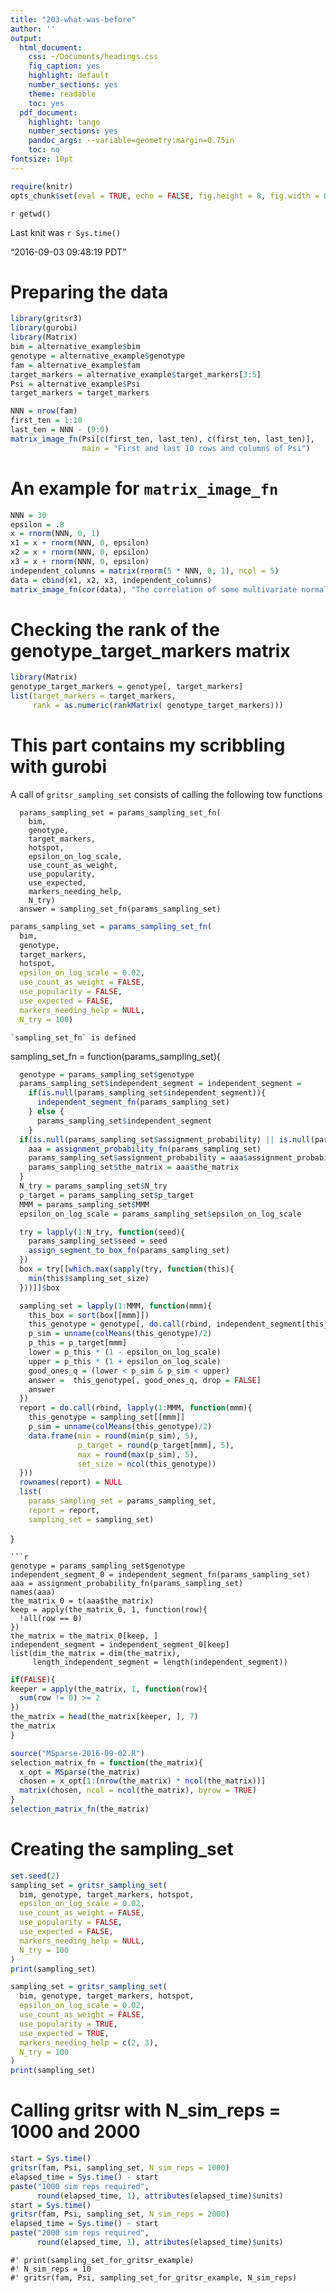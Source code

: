 ```yaml
---
title: "203-what-was-before"
author: ''
output:
  html_document:
    css: ~/Documents/headings.css
    fig_caption: yes
    highlight: default
    number_sections: yes
    theme: readable
    toc: yes
  pdf_document:
    highlight: tango
    number_sections: yes
    pandoc_args: --variable=geometry:margin=0.75in
    toc: no
fontsize: 10pt
---
```

<A NAME="top"> </A>

```r
require(knitr)
opts_chunk$set(eval = TRUE, echo = FALSE, fig.height = 8, fig.width = 8, tidy=FALSE)
```

`r getwd()`  

Last knit was `r Sys.time()`

"2016-09-03 09:48:19 PDT"

# Preparing the data
```r
library(gritsr3)
library(gurobi)
library(Matrix)
bim = alternative_example$bim
genotype = alternative_example$genotype
fam = alternative_example$fam
target_markers = alternative_example$target_markers[3:5]
Psi = alternative_example$Psi
target_markers = target_markers

NNN = nrow(fam)
first_ten = 1:10
last_ten = NNN - (9:0)
matrix_image_fn(Psi[c(first_ten, last_ten), c(first_ten, last_ten)],
                main = "First and last 10 rows and columns of Psi")
```

# An example for `matrix_image_fn`

```r
NNN = 30
epsilon = .8
x = rnorm(NNN, 0, 1) 
x1 = x + rnorm(NNN, 0, epsilon)
x2 = x + rnorm(NNN, 0, epsilon)
x3 = x + rnorm(NNN, 0, epsilon)
independent_columns = matrix(rnorm(5 * NNN, 0, 1), ncol = 5)
data = cbind(x1, x2, x3, independent_columns)
matrix_image_fn(cor(data), "The correlation of some multivariate normal data")
```

# Checking the rank of the genotype_target_markers matrix

```r
library(Matrix)
genotype_target_markers = genotype[, target_markers]
list(target_markers = target_markers,
     rank = as.numeric(rankMatrix( genotype_target_markers)))
```

# This part contains my scribbling with gurobi

A call of `gritsr_sampling_set` consists of calling the following tow functions
```
  params_sampling_set = params_sampling_set_fn(
    bim,
    genotype,
    target_markers,
    hotspot,
    epsilon_on_log_scale,
    use_count_as_weight,
    use_popularity,
    use_expected,
    markers_needing_help,
    N_try)
  answer = sampling_set_fn(params_sampling_set)
```

```r
params_sampling_set = params_sampling_set_fn(
  bim,
  genotype,
  target_markers,
  hotspot,
  epsilon_on_log_scale = 0.02,
  use_count_as_weight = FALSE,
  use_popularity = FALSE,
  use_expected = FALSE,
  markers_needing_help = NULL,
  N_try = 100)
```
```
`sampling_set_fn` is defined
```

sampling_set_fn = function(params_sampling_set){
```r
  genotype = params_sampling_set$genotype
  params_sampling_set$independent_segment = independent_segment =
    if(is.null(params_sampling_set$independent_segment)){
      independent_segment_fn(params_sampling_set)
    } else {
      params_sampling_set$independent_segment
    }
  if(is.null(params_sampling_set$assignment_probability) || is.null(params_sampling_set$the_matrix)) {
    aaa = assignment_probability_fn(params_sampling_set)
    params_sampling_set$assignment_probability = aaa$assignment_probability
    params_sampling_set$the_matrix = aaa$the_matrix
  }
  N_try = params_sampling_set$N_try
  p_target = params_sampling_set$p_target
  MMM = params_sampling_set$MMM
  epsilon_on_log_scale = params_sampling_set$epsilon_on_log_scale

  try = lapply(1:N_try, function(seed){
    params_sampling_set$seed = seed
    assign_segment_to_box_fn(params_sampling_set)
  })
  box = try[[which.max(sapply(try, function(this){
    min(this$sampling_set_size)
  }))]]$box

  sampling_set = lapply(1:MMM, function(mmm){
    this_box = sort(box[[mmm]])
    this_genotype = genotype[, do.call(rbind, independent_segment[this_box])$snp]
    p_sim = unname(colMeans(this_genotype)/2)
    p_this = p_target[mmm]
    lower = p_this * (1 - epsilon_on_log_scale)
    upper = p_this * (1 + epsilon_on_log_scale)
    good_ones_q = (lower < p_sim & p_sim < upper)
    answer =  this_genotype[, good_ones_q, drop = FALSE]
    answer
  })
  report = do.call(rbind, lapply(1:MMM, function(mmm){
    this_genotype = sampling_set[[mmm]]
    p_sim = unname(colMeans(this_genotype)/2)
    data.frame(min = round(min(p_sim), 5),
               p_target = round(p_target[mmm], 5),
               max = round(max(p_sim), 5),
               set_size = ncol(this_genotype))
  }))
  rownames(report) = NULL
  list(
    params_sampling_set = params_sampling_set,
    report = report,
    sampling_set = sampling_set)
```
}
```
```r
genotype = params_sampling_set$genotype
independent_segment_0 = independent_segment_fn(params_sampling_set)
aaa = assignment_probability_fn(params_sampling_set)
names(aaa)
the_matrix_0 = t(aaa$the_matrix)
keep = apply(the_matrix_0, 1, function(row){
  !all(row == 0)
})
the_matrix = the_matrix_0[keep, ]
independent_segment = independent_segment_0[keep]
list(dim_the_matrix = dim(the_matrix),
     length_independent_segment = length(independent_segment))
```


```r
if(FALSE){
keeper = apply(the_matrix, 1, function(row){
  sum(row != 0) >= 2
})
the_matrix = head(the_matrix[keeper, ], 7)
the_matrix
}
```

```r
source("MSparse-2016-09-02.R")
selection_matrix_fn = function(the_matrix){
  x_opt = MSparse(the_matrix)
  chosen = x_opt[1:(nrow(the_matrix) * ncol(the_matrix))]
  matrix(chosen, ncol = ncol(the_matrix), byrow = TRUE)
}
selection_matrix_fn(the_matrix)
```







# Creating the sampling_set
```r
set.seed(2)
sampling_set = gritsr_sampling_set(
  bim, genotype, target_markers, hotspot, 
  epsilon_on_log_scale = 0.02,
  use_count_as_weight = FALSE,
  use_popularity = FALSE,
  use_expected = FALSE,
  markers_needing_help = NULL,
  N_try = 100
)
print(sampling_set)

sampling_set = gritsr_sampling_set(
  bim, genotype, target_markers, hotspot, 
  epsilon_on_log_scale = 0.02,
  use_count_as_weight = FALSE,
  use_popularity = TRUE,
  use_expected = TRUE,
  markers_needing_help = c(2, 3),
  N_try = 100
)
print(sampling_set)
```



# Calling gritsr with N_sim_reps = 1000 and 2000
```r
start = Sys.time()
gritsr(fam, Psi, sampling_set, N_sim_reps = 1000)
elapsed_time = Sys.time() - start
paste("1000 sim reps required", 
      round(elapsed_time, 1), attributes(elapsed_time)$units)
start = Sys.time()
gritsr(fam, Psi, sampling_set, N_sim_reps = 2000)
elapsed_time = Sys.time() - start
paste("2000 sim reps required", 
      round(elapsed_time, 1), attributes(elapsed_time)$units)
```




```
#' print(sampling_set_for_gritsr_example)
#' N_sim_reps = 10
#' gritsr(fam, Psi, sampling_set_for_gritsr_example, N_sim_reps)
```